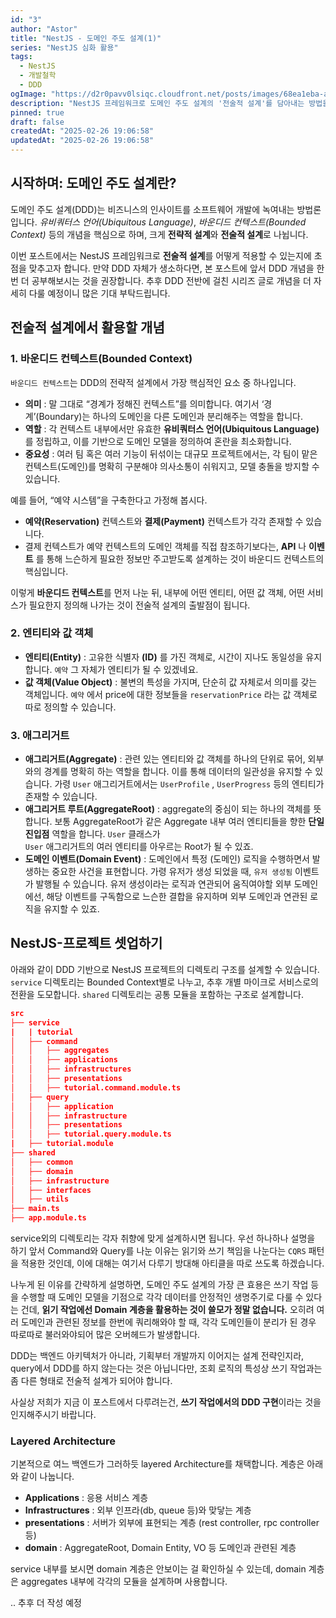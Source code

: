 ```yaml
---
id: "3"
author: "Astor"
title: "NestJS - 도메인 주도 설계(1)"
series: "NestJS 심화 활용"
tags:
  - NestJS
  - 개발철학
  - DDD
ogImage: "https://d2r0pavv0lsiqc.cloudfront.net/posts/images/68ea1eba-a89f-477e-91c5-224757de2f10.jpeg"
description: "NestJS 프레임워크로 도메인 주도 설계의 '전술적 설계'를 담아내는 방법을 설명합니다."
pinned: true
draft: false
createdAt: "2025-02-26 19:06:58"
updatedAt: "2025-02-26 19:06:58"
---
```


## 시작하며: 도메인 주도 설계란?

도메인 주도 설계(DDD)는 비즈니스의 인사이트를 소프트웨어 개발에 녹여내는 방법론입니다. _유비쿼터스 언어(Ubiquitous Language)_, _바운디드 컨텍스트(Bounded Context)_ 등의 개념을 핵심으로 하며, 크게 **전략적 설계**와 **전술적 설계**로 나뉩니다.

이번 포스트에서는 NestJS 프레임워크로 **전술적 설계**를 어떻게 적용할 수 있는지에 초점을 맞추고자 합니다. 만약 DDD 자체가 생소하다면, 본 포스트에 앞서 DDD 개념을 한 번 더 공부해보시는 것을 권장합니다. 추후 DDD 전반에 걸친 시리즈 글로 개념을 더 자세히 다룰 예정이니 많은 기대 부탁드립니다.

## 전술적 설계에서 활용할 개념

### 1. 바운디드 컨텍스트(Bounded Context)

`바운디드 컨텍스트`는 DDD의 전략적 설계에서 가장 핵심적인 요소 중 하나입니다.

- **의미**
  : 말 그대로 “경계가 정해진 컨텍스트”를 의미합니다. 여기서 ‘경계’(Boundary)는 하나의 도메인을 다른 도메인과 분리해주는 역할을 합니다.
- **역할**
  : 각 컨텍스트 내부에서만 유효한
  **유비쿼터스 언어(Ubiquitous Language)**
  를 정립하고, 이를 기반으로 도메인 모델을 정의하여 혼란을 최소화합니다.
- **중요성**
  : 여러 팀 혹은 여러 기능이 뒤섞이는 대규모 프로젝트에서는, 각 팀이 맡은 컨텍스트(도메인)를 명확히 구분해야 의사소통이 쉬워지고, 모델 충돌을 방지할 수 있습니다.

예를 들어, “예약 시스템”을 구축한다고 가정해 봅시다.

- **예약(Reservation)**
  컨텍스트와
  **결제(Payment)**
  컨텍스트가 각각 존재할 수 있습니다.
- 결제 컨텍스트가 예약 컨텍스트의 도메인 객체를 직접 참조하기보다는,
  **API**
  나
  **이벤트**
  를 통해 느슨하게 필요한 정보만 주고받도록 설계하는 것이 바운디드 컨텍스트의 핵심입니다.

이렇게 **바운디드 컨텍스트**를 먼저 나눈 뒤, 내부에 어떤 엔티티, 어떤 값 객체, 어떤 서비스가 필요한지 정의해 나가는 것이 전술적 설계의 출발점이 됩니다.

### 2. 엔티티와 값 객체

- **엔티티(Entity)**
  : 고유한 식별자
  **(ID)**
  를 가진 객체로, 시간이 지나도 동일성을 유지합니다.
  `예약`
  그 자체가 엔티티가 될 수 있겠네요.
- **값 객체(Value Object)**
  : 불변의 특성을 가지며, 단순히 값 자체로서 의미를 갖는 객체입니다.
  `예약`
  에서 price에 대한 정보들을
  `reservationPrice`
  라는 값 객체로 따로 정의할 수 있습니다.

### 3. 애그리거트

- **애그리거트(Aggregate)**
  : 관련 있는 엔티티와 값 객체를 하나의 단위로 묶어, 외부와의 경계를 명확히 하는 역할을 합니다. 이를 통해 데이터의 일관성을 유지할 수 있습니다. 가령
  `User`
  애그리거트에서는
  `UserProfile`
  ,
  `UserProgress`
  등의 엔티티가 존재할 수 있습니다.
- **애그리거트 루트(AggregateRoot)**
  : aggregate의 중심이 되는 하나의 객체를 뜻합니다. 보통 AggregateRoot가 같은 Aggregate 내부 여러 엔티티들을 향한
  **단일 진입점**
  역할을 합니다.
  `User`
  클래스가  
  `User`
  애그리거트의 여러 엔티티를 아우르는 Root가 될 수 있죠.
- **도메인 이벤트(Domain Event)**
  : 도메인에서 특정 (도메인) 로직을 수행하면서 발생하는 중요한 사건을 표현합니다. 가령 유저가 생성 되었을 때,
  `유저 생성됨`
  이벤트가 발행될 수 있습니다. 유저 생성이라는 로직과 연관되어 움직여야할 외부 도메인에선, 해당 이벤트를 구독함으로 느슨한 결합을 유지하며 외부 도메인과 연관된 로직을 유지할 수 있죠.

## NestJS-프로젝트 셋업하기

아래와 같이 DDD 기반으로 NestJS 프로젝트의 디렉토리 구조를 설계할 수 있습니다. `service` 디렉토리는 Bounded Context별로 나누고, 추후 개별 마이크로 서비스로의 전환을 도모합니다. `shared` 디렉토리는 공통 모듈을 포함하는 구조로 설계합니다.

```json
src
├── service
|   | tutorial
│   ├── command
│   │   ├── aggregates
│   │   ├── applications
│   │   ├── infrastructures
│   │   ├── presentations
│   │   ├── tutorial.command.module.ts
│   ├── query
│   │   ├── application
│   │   ├── infrastructure
│   │   ├── presentations
│   │   ├── tutorial.query.module.ts
|   ├── tutorial.module
├── shared
│   ├── common
│   ├── domain
│   ├── infrastructure
│   ├── interfaces
│   ├── utils
├── main.ts
├── app.module.ts
```

service외의 디렉토리는 각자 취향에 맞게 설계하시면 됩니다. 우선 하나하나 설명을 하기 앞서 Command와 Query를 나눈 이유는 읽기와 쓰기 책임을 나눈다는 `CQRS` 패턴을 적용한 것인데, 이에 대해는 여기서 다루기 방대해 아티클을 따로 쓰도록 하겠습니다.&#x20;

나누게 된 이유를 간략하게 설명하면, 도메인 주도 설계의 가장 큰 효용은 쓰기 작업 등을 수행할 때 도메인 모델을 기점으로 각각 데이터를 안정적인 생명주기로 다룰 수 있다는 건데, **읽기 작업에선 Domain 계층을 활용하는 것이 쓸모가 정말 없습니다.** 오히려 여러 도메인과 관련된 정보를 한번에 쿼리해와야 할 때, 각각 도메인들이 분리가 된 경우 따로따로 불러와야되어 많은 오버헤드가 발생합니다.

DDD는 백엔드 아키텍처가 아니라, 기획부터 개발까지 이어지는 설계 전략인지라, query에서 DDD를 하지 않는다는 것은 아닙니다만, 조회 로직의 특성상 쓰기 작업과는 좀 다른 형태로 전술적 설계가 되어야 합니다.&#x20;

사실상 저희가 지금 이 포스트에서 다루려는건, **쓰기 작업에서의 DDD 구현**이라는 것을 인지해주시기 바랍니다.

### Layered Architecture

기본적으로 여느 백엔드가 그러하듯 layered Architecture를 채택합니다. 계층은 아래와 같이 나눕니다.

- **Applications**
  : 응용 서비스 계층
- **Infrastructures**
  : 외부 인프라(db, queue 등)와 맞닿는 계층
- **presentations**
  : 서버가 외부에 표현되는 계층 (rest controller, rpc controller 등)
- **domain**
  : AggregateRoot, Domain Entity, VO 등 도메인과 관련된 계층

service 내부를 보시면 domain 계층은 안보이는 걸 확인하실 수 있는데, domain 계층은 aggregates 내부에 각각의 모듈을 설계하며 사용합니다.

.. 추후 더 작성 예정
